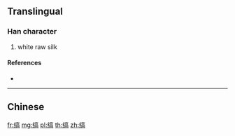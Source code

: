 {{character info/new}}
{{also|縞}}
==Translingual==

===Han character===
{{Han char|rn=120|rad=纟|as=10|sn=13|four=|canj=VMYRB}}

# white raw silk

====References====
* {{Han ref|kx=0944.251|hdz=53439.010|uh=7F1F|ud=32543}}

----

==Chinese==
{{zh-see|縞}}

[[fr:缟]]
[[mg:缟]]
[[pl:缟]]
[[th:缟]]
[[zh:缟]]